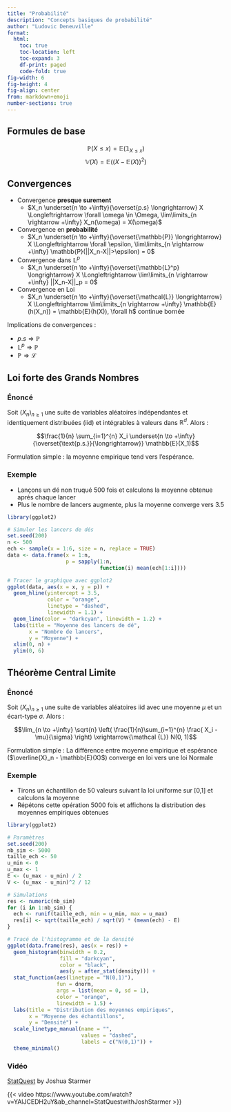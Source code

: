 ```yaml
---
title: "Probabilité"
description: "Concepts basiques de probabilité"
author: "Ludovic Deneuville"
format:
  html:
    toc: true
    toc-location: left
    toc-expand: 3
    df-print: paged
    code-fold: true
fig-width: 6
fig-height: 4
fig-align: center
from: markdown+emoji
number-sections: true
---
```


## Formules de base

$$\mathbb{P}(X \leq x) = \mathbb{E}(\mathbb{1}_{X \leq x})$$
$$\mathbb{V}(X) = \mathbb{E}((X-\mathbb{E}(X))^2)$$

## Convergences

- Convergence **presque surement**
  - $X_n \underset{n \to +\infty}{\overset{p.s} \longrightarrow} X \Longleftrightarrow \forall \omega \in \Omega, \lim\limits_{n \rightarrow +\infty} X_n(\omega) = X(\omega)$
- Convergence en **probabilité**
  - $X_n \underset{n \to +\infty}{\overset{\mathbb{P}} \longrightarrow} X \Longleftrightarrow \forall \epsilon, \lim\limits_{n \rightarrow +\infty} \mathbb{P}(||X_n-X||>\epsilon) = 0$
- Convergence dans $\mathbb{L}^p$
  - $X_n \underset{n \to +\infty}{\overset{\mathbb{L}^p} \longrightarrow} X \Longleftrightarrow \lim\limits_{n \rightarrow +\infty} ||X_n-X||_p = 0$
- Convergence en Loi
  - $X_n \underset{n \to +\infty}{\overset{\mathcal{L}} \longrightarrow} X \Longleftrightarrow \lim\limits_{n \rightarrow +\infty} \mathbb{E}(h(X_n)) = \mathbb{E}(h(X)), \forall h$ continue bornée

Implications de convergences :

- $p.s \Rightarrow \mathbb{P}$ 
- $\mathbb{L}^p \Rightarrow \mathbb{P}$ 
- $\mathbb{P} \Rightarrow \mathcal{L}$


## Loi forte des Grands Nombres

### Énoncé

Soit $(X_n)_{n\geq1}$ une suite de variables aléatoires indépendantes et identiquement distribuées (iid) et intégrables à valeurs dans $\mathbb{R}^d$. Alors :

$$\frac{1}{n} \sum_{i=1}^{n} X_i \underset{n \to +\infty}{\overset{\text{p.s.}}{\longrightarrow}} \mathbb{E}(X_1)$$

Formulation simple : la moyenne empirique tend vers l'espérance.

### Exemple

- Lançons un dé non truqué 500 fois et calculons la moyenne obtenue aprés chaque lancer
- Plus le nombre de lancers augmente, plus la moyenne converge vers $3.5$


```r
library(ggplot2)

# Simuler les lancers de dés
set.seed(200)
n <- 500
ech <- sample(x = 1:6, size = n, replace = TRUE)
data <- data.frame(x = 1:n, 
                   p = sapply(1:n, 
                              function(i) mean(ech[1:i])))

# Tracer le graphique avec ggplot2
ggplot(data, aes(x = x, y = p)) +
  geom_hline(yintercept = 3.5, 
             color = "orange", 
             linetype = "dashed",
             linewidth = 1.1) +
  geom_line(color = "darkcyan", linewidth = 1.2) +
  labs(title = "Moyenne des lancers de dé",
       x = "Nombre de lancers",
       y = "Moyenne") +
  xlim(0, n) +
  ylim(0, 6)
```


## Théorème Central Limite

### Énoncé

Soit $(X_n)_{n\geq1}$ une suite de variables aléatoires iid avec une moyenne $\mu$ et un écart-type $\sigma$. Alors :

$$\lim_{n \to +\infty} \sqrt{n} \left( \frac{1}{n}\sum_{i=1}^{n} \frac{ X_i - \mu}{\sigma} \right) \xrightarrow{\mathcal {L}} N(0, 1)$$

Formulation simple : La différence entre moyenne empirique et espérance ($\overline{X}_n - \mathbb{E}(X)$) converge en loi vers une loi Normale

### Exemple

- Tirons un échantillon de 50 valeurs suivant la loi uniforme sur [0,1] et calculons la moyenne
- Répétons cette opération 5000 fois et affichons la distribution des moyennes empiriques obtenues

```r
library(ggplot2)

# Paramètres
set.seed(200)
nb_sim <- 5000
taille_ech <- 50
u_min <- 0
u_max <- 1
E <- (u_max - u_min) / 2
V <- (u_max - u_min)^2 / 12

# Simulations
res <- numeric(nb_sim)
for (i in 1:nb_sim) {
  ech <- runif(taille_ech, min = u_min, max = u_max)
  res[i] <- sqrt(taille_ech) / sqrt(V) * (mean(ech) - E)
}

# Tracé de l'histogramme et de la densité
ggplot(data.frame(res), aes(x = res)) +
  geom_histogram(binwidth = 0.2, 
                 fill = "darkcyan", 
                 color = "black", 
                 aes(y = after_stat(density))) +
  stat_function(aes(linetype = "N(0,1)"), 
                fun = dnorm, 
                args = list(mean = 0, sd = 1), 
                color = "orange", 
                linewidth = 1.5) +
  labs(title = "Distribution des moyennes empiriques",
       x = "Moyenne des échantillons",
       y = "Densité") +
  scale_linetype_manual(name = "", 
                        values = "dashed",
                        labels = c("N(0,1)")) +
  theme_minimal()
```

### Vidéo 

[StatQuest](https://statquest.org/){target="_blank"} by Joshua Starmer

{{< video https://www.youtube.com/watch?v=YAlJCEDH2uY&ab_channel=StatQuestwithJoshStarmer >}}
